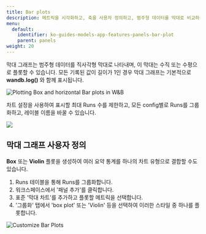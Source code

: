 ```yaml
---
title: Bar plots
description: 메트릭을 시각화하고, 축을 사용자 정의하고, 범주형 데이터를 막대로 비교하세요.
menu:
  default:
    identifier: ko-guides-models-app-features-panels-bar-plot
    parent: panels
weight: 20
---
```


막대 그래프는 범주형 데이터를 직사각형 막대로 나타내며, 이 막대는 수직 또는 수평으로 플롯할 수 있습니다. 모든 기록된 값이 길이가 1인 경우 막대 그래프는 기본적으로 **wandb.log()** 와 함께 표시됩니다.

<Frame>
    <img src="/images/app_ui/bar_plot.png" alt="Plotting Box and horizontal Bar plots in W&B"  />
</Frame>

차트 설정을 사용하여 표시할 최대 Runs 수를 제한하고, 모든 config별로 Runs를 그룹화하고, 레이블 이름을 바꿀 수 있습니다.

<Frame>
    <img src="/images/app_ui/bar_plot_custom.png"  />
</Frame>

## 막대 그래프 사용자 정의

**Box** 또는 **Violin** 플롯을 생성하여 여러 요약 통계를 하나의 차트 유형으로 결합할 수도 있습니다.

1. Runs 테이블을 통해 Runs를 그룹화합니다.
2. 워크스페이스에서 '패널 추가'를 클릭합니다.
3. 표준 '막대 차트'를 추가하고 플롯할 메트릭을 선택합니다.
4. '그룹화' 탭에서 'box plot' 또는 'Violin' 등을 선택하여 이러한 스타일 중 하나를 플롯합니다.

<Frame>
    <img src="/images/app_ui/bar_plots.gif" alt="Customize Bar Plots"  />
</Frame>